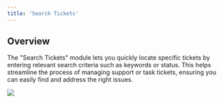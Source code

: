 ```yaml
---
title: 'Search Tickets'
---
```


## Overview

The "Search Tickets" module lets you quickly locate specific tickets by entering relevant search criteria such as keywords or status. This helps streamline the process of managing support or task tickets, ensuring you can easily find and address the right issues.



![](/images/workflows/search_tickets001.png)